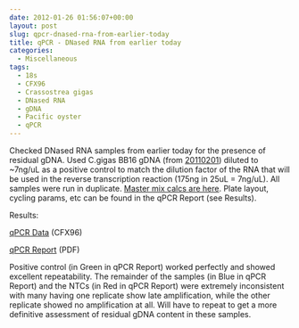 ```yaml
---
date: 2012-01-26 01:56:07+00:00
layout: post
slug: qpcr-dnased-rna-from-earlier-today
title: qPCR - DNased RNA from earlier today
categories:
  - Miscellaneous
tags:
  - 18s
  - CFX96
  - Crassostrea gigas
  - DNased RNA
  - gDNA
  - Pacific oyster
  - qPCR
---
```


Checked DNased RNA samples from earlier today for the presence of residual gDNA. Used C.gigas BB16 gDNA (from [20110201](/Sam%27s+Working+Notebook+Jan+2011+-+March+2011)) diluted to ~7ng/uL as a positive control to match the dilution factor of the RNA that will be used in the reverse transcription reaction (175ng in 25uL = 7ng/uL). All samples were run in duplicate. [Master mix calcs are here](https://eagle.fish.washington.edu/Arabidopsis//Notebook%20Workup%20Files/20120125-01.jpg). Plate layout, cycling params, etc can be found in the qPCR Report (see Results).

Results:

[qPCR Data](https://eagle.fish.washington.edu/Arabidopsis/qPCR/CFX96/Roberts%20Lab_2012-01-25%2014-52-29_CC009827.pcrd) (CFX96)

[qPCR Report](https://eagle.fish.washington.edu/Arabidopsis/qPCR/CFX96/Roberts%20Lab_2012-01-25%2014-52-29_CC009827.pdf) (PDF)

Positive control (in Green in qPCR Report) worked perfectly and showed excellent repeatability. The remainder of the samples (in Blue in qPCR Report) and the NTCs (in Red in qPCR Report) were extremely inconsistent with many having one replicate show late amplification, while the other replicate showed no amplification at all. Will have to repeat to get a more definitive assessment of residual gDNA content in these samples.
